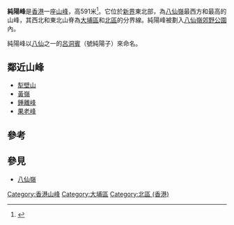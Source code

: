 {{Infobox Mountain
| 名稱 = 純陽峰
| 照片 = 
| 照片說明 = 
| 海拔 = {{Convert|590|m|ft|0|link=on}}
| 位置 = [[香港|香港]][[新界|新界]]東北部
| 山脈 =
| 相對高度 =
| 座標 = {{coord|22|29|12.04|N|114|13|25.52|E}}
| 地形圖 =
| 類別 =
| 年齡 =
| 最近噴發 =
| 首次登頂 =
| 攀登路線 =
| pushpin_map = Hong Kong
| pushpin_map_caption = 純陽峰的位置
| latd=22 |latm=29 |lats=12.04 |latNS=N
| longd=114 |longm=13 |longs=25.52 |longEW=E
}}
'''純陽峰'''是[[香港|香港]]一座[[山峰|山峰]]，高591米<ref>{{Cite web |date=2017-04-07 |title=翻越八仙嶺 體能大挑戰 - 晴報 - 生活副刊 - 旅遊 |url=https://skypost.ulifestyle.com.hk/article/1765927/sras001/null/sras006/%E7%94%9F%E6%B4%BB%E5%89%AF%E5%88%8A |website=skypost.ulifestyle.com.hk [[晴報|晴報]] |language= |access-date=2022-06-18}}</ref>。它位於[[新界|新界]]東北部，為[[八仙嶺|八仙嶺]]最西方和最高的山峰，其西北和東北山脊為[[大埔區|大埔區]]和[[北區_(香港)|北區]]的分界線。純陽峰被劃入[[八仙嶺郊野公園|八仙嶺郊野公園]]內。

純陽峰以[[八仙|八仙]]之一的[[呂洞賓|呂洞賓]]（號純陽子）來命名。

== 鄰近山峰 ==
*[[犁壁山_(大埔)|犁壁山]]
*[[黃嶺|黃嶺]]
*[[鍾離峰|鍾離峰]]
*[[果老峰|果老峰]]

== 參考 ==
<references />

==參見==
*[[八仙嶺|八仙嶺]]

{{HK-geo-stub}}
{{香港山峰}}

[[Category:香港山峰|Category:香港山峰]]
[[Category:大埔區|Category:大埔區]]
[[Category:北區_(香港)|Category:北區 (香港)]]